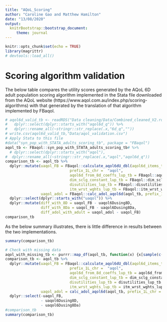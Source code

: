 ```yaml
---
title: "AQoL_Scoring"
author: "Caroline Gao and Matthew Hamilton"
date: "13/08/2020"
output: 
  knitrBootstrap::bootstrap_document:
     theme: journal
---
```


```r
knitr::opts_chunk$set(echo = TRUE)
library(magrittr)
# devtools::load_all()
```

# Scoring algorithm validation

The below table compares the utility scores generated by the AQoL 6D adult population scoring algorithm implemented in the Stata file downloaded from the AQoL website (https://www.aqol.com.au/index.php/scoring-algorithms) with that generated by the translation of that algorithm implemented by FBaqol.

```r
# aqol6d_valid_tb <- readRDS("Data cleaning/Data/Combined_cleaned_V2.rds") %>%
#   dplyr::select(dplyr::starts_with("aqol6d_q")) %>%
#   dplyr::rename_all(~stringr::str_replace(.x,"6d_q",""))
# write.csv(aqol6d_valid_tb,"Data/aqol_validation.csv")
# Apply Stata to this file
#data("syn_pop_with_STATA_adults_scoring_tb", package = "FBaqol")
aqol_tb <- FBaqol::syn_pop_with_STATA_adults_scoring_tb# %>% 
  # dplyr::select(dplyr::starts_with("aqol"),                                                        dplyr::starts_with("uaqol")) %>%
#  dplyr::rename_all(~stringr::str_replace(.x,"aqol","aqol6d_q")) 
comparison_tb <- aqol_tb %>%
  dplyr::mutate(uaqol_FB = FBaqol::calculate_aqol6dU_dbl(aqol6d_items_tb = aqol_tb,
                             prefix_1L_chr =  "aqol",
                             aqol6d_from_8d_coeffs_lup_tb = FBaqol::aqol6d_from_8d_coeffs_lup_tb,
                             dim_sclg_constant_lup_tb = FBaqol::dim_sclg_constant_lup_tb,
                             disutilities_lup_tb = FBaqol::disutilities_lup_tb,
                             itm_wrst_wghts_lup_tb = FBaqol::itm_wrst_wghts_lup_tb),
                uaqol_adol = FBaqol::calc_adol_aqol6d(aqol_tb, prefix_1L_chr = "aqol",id_var_nm_1L_chr = "v1")) %>%
  dplyr::select(dplyr::starts_with("uaqol")) %>%
  dplyr::mutate(diff_with_8D = uaqol_FB - uaqol6Dusing8D,
                diff_with_8Da = uaqol_FB - uaqol6Dusing8Da,
                diff_adol_with_adult = uaqol_adol - uaqol_FB)
comparison_tb
```

As the below summary illustrates, there is little difference in results between the two implementations.

```r
summary(comparison_tb)
```

```r
# Check with missing data
aqol_with_missing_tb <- purrr::map_df(aqol_tb, function(x) {x[sample(c(TRUE, NA), prob = c(0.8, 0.2), size = length(x), replace = TRUE)]})
comparison_tb <- aqol_tb %>%
  dplyr::mutate(uaqol_FB = FBaqol::calculate_aqol6dU_dbl(aqol6d_items_tb = aqol_tb,
                             prefix_1L_chr =  "aqol",
                             aqol6d_from_8d_coeffs_lup_tb = aqol6d_from_8d_coeffs_lup_tb,
                             dim_sclg_constant_lup_tb = dim_sclg_constant_lup_tb,
                             disutilities_lup_tb = disutilities_lup_tb,
                             itm_wrst_wghts_lup_tb = itm_wrst_wghts_lup_tb),
                uaqol_adol = calc_adol_aqol6d(aqol_tb, prefix_1L_chr = "aqol",id_var_nm_1L_chr = "v1")) %>%
  dplyr::select(-uaqol_FB,
                - uaqol6Dusing8D,
                - uaqol6Dusing8Da)
#comparison_tb
summary(comparison_tb)
```

